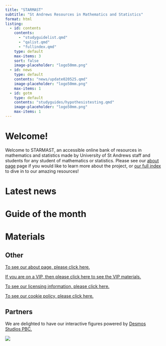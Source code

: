 ```yaml
---
title: "STARMAST"
subtitle: "St Andrews Resources in Mathematics and Statistics"
format: html
listing:
  - id: contents
    contents:
      - "studyguidelist.qmd"
      - "qalist.qmd"
      - "fullindex.qmd"
    type: default
    max-items: 3
    sort: false
    image-placeholder: "logo50mm.png"
  - id: news
    type: default
    contents: "news/update020525.qmd"
    image-placeholder: "logo50mm.png"
    max-items: 1
  - id: gotm
    type: default
    contents: "studyguides/hypothesistesting.qmd"
    image-placeholder: "logo50mm.png"
    max-items: 1
---
```


# Welcome!

Welcome to STARMAST, an accessible online bank of resources in mathematics and statistics made by University of St Andrews staff and students for any student of mathematics or statistics. Please see our [about page](about.qmd) page if you would like to learn more about the project, or [our full index](fullindex.qmd) to dive in to our amazing resources!

# Latest news {-}

:::{#news}
:::

# Guide of the month {-}

:::{#gotm}
:::

# Materials {-}

:::{#contents}
:::

<!-- [To see a full index of our materials, please click on this sentence.](fullindex.qmd) -->

<!-- ## Materials by type {-} -->

<!-- [To see only study guides, please click on this sentence.](studyguidelist.qmd) -->

<!-- [To see only question and answer sheets, please click on this sentence.](qalist.qmd) -->

<!-- [To see only fact sheets, please click on this sentence.](fslist.qmd) -->

<!-- [To see only proof sheets, please click on this sentence.](pslist.qmd) -->

<!-- For all materials by type, you can use the categories on the right hand side of the list to narrow your search. -->

## Other {-}

[To see our about page, please click here.](about.qmd)

[If you are on a VIP, then please click here to see the VIP materials.](VIP.qmd)

[To see our licensing information, please click here.](license.qmd)

[To see our cookie policy, please click here.](cookies.qmd)

## Partners {-}

We are delighted to have our interactive figures powered by [Desmos Studios PBC.](https://www.desmos.com/)

![](desmos-centre.png)

